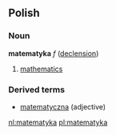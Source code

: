 ==Polish==
===Noun===
'''matematyka''' ''f'' ([[Wiktionary Appendix:Polish hard feminine noun declension|declension]])
# [[mathematics]]

===Derived terms===
* [[matematyczna]] (adjective)

[[nl:matematyka]]
[[pl:matematyka]]
